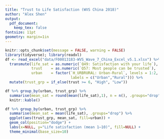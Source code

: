 ```yaml
---
title: "Trust to Life Satisfaction (WVS China 2018)"
author: "Alex Shen"
output:
  pdf_document:
    keep_tex: false
fontsize: 11pt
geometry: margin=1in
---
```


```r
knitr::opts_chunk$set(message = FALSE, warning = FALSE)
library(tidyverse); library(readxl)
df <- read_excel("data/F00013183-WVS_Wave_7_China_Excel_v5.1.xlsx") %>%
  transmute(life_sat = as.numeric(`Q49: Satisfaction with your life`),
            trust    = as.numeric(`Q57: Most people can be trusted`),
            urban    = factor(`H_URBRURAL: Urban-Rural`, levels = 1:2,
                              labels = c("Urban","Rural"))) %>%
  mutate(trust_grp = if_else(trust >= 6, "High", "Low"))
```

```r
df %>% group_by(urban, trust_grp) %>% 
  summarise(mean_sat = round(mean(life_sat),1), n = n(), .groups="drop") %>% 
  knitr::kable()
```

```r
df %>% group_by(urban, trust_grp) %>% 
  summarise(mean_sat = mean(life_sat), .groups="drop") %>% 
  ggplot(aes(trust_grp, mean_sat, fill=urban)) +
  geom_col(position="dodge") +
  labs(x=NULL, y="Life satisfaction (mean 1–10)", fill=NULL) +
  theme_minimal(base_size=10)
```

